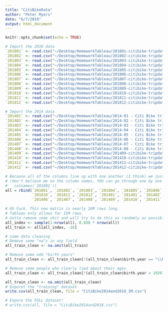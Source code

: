 ```yaml
---
title: "CitiBikeData"
author: "Peter Myers"
date: "6/7/2019"
output: html_document
---
```


```r
knitr::opts_chunk$set(echo = TRUE)
```

```r
# Import the 2018 data
`201801` <- read.csv("~/Desktop/HomeworkTableau/201801-citibike-tripdata.csv")
`201802` <- read.csv("~/Desktop/HomeworkTableau/201802-citibike-tripdata.csv")
`201803` <- read.csv("~/Desktop/HomeworkTableau/201803-citibike-tripdata.csv")
`201804` <- read.csv("~/Desktop/HomeworkTableau/201804-citibike-tripdata.csv")
`201805` <- read.csv("~/Desktop/HomeworkTableau/201805-citibike-tripdata.csv")
`201806` <- read.csv("~/Desktop/HomeworkTableau/201806-citibike-tripdata.csv")
`201807` <- read.csv("~/Desktop/HomeworkTableau/201807-citibike-tripdata.csv")
`201808` <- read.csv("~/Desktop/HomeworkTableau/201808-citibike-tripdata.csv")
`201809` <- read.csv("~/Desktop/HomeworkTableau/201809-citibike-tripdata.csv")
`201810` <- read.csv("~/Desktop/HomeworkTableau/201810-citibike-tripdata.csv")
`201811` <- read.csv("~/Desktop/HomeworkTableau/201811-citibike-tripdata.csv")
`201812` <- read.csv("~/Desktop/HomeworkTableau/201812-citibike-tripdata.csv")

# Import the 2014 data
`201401` <- read.csv("~/Desktop/HomeworkTableau/2014-01 - Citi Bike trip data.csv")
`201402` <- read.csv("~/Desktop/HomeworkTableau/2014-02 - Citi Bike trip data.csv")
`201403` <- read.csv("~/Desktop/HomeworkTableau/2014-03 - Citi Bike trip data.csv")
`201404` <- read.csv("~/Desktop/HomeworkTableau/2014-04 - Citi Bike trip data.csv")
`201405` <- read.csv("~/Desktop/HomeworkTableau/2014-05 - Citi Bike trip data.csv")
`201406` <- read.csv("~/Desktop/HomeworkTableau/2014-06 - Citi Bike trip data.csv")
`201407` <- read.csv("~/Desktop/HomeworkTableau/2014-07 - Citi Bike trip data.csv")
`201408` <- read.csv("~/Desktop/HomeworkTableau/2014-08 - Citi Bike trip data.csv")
`201409` <- read.csv("~/Desktop/HomeworkTableau/201409-citibike-tripdata.csv")
`201410` <- read.csv("~/Desktop/HomeworkTableau/201410-citibike-tripdata.csv")
`201411` <- read.csv("~/Desktop/HomeworkTableau/201411-citibike-tripdata.csv")
`201412` <- read.csv("~/Desktop/HomeworkTableau/201412-citibike-tripdata.csv")
```

```r
# Because all of the columns line up with one another (I think) we just need to squish everything together
# (don't believe me on the column names, YOU can go through one by one and check them with the handy command:
#   colnames(`201801`))
all = rbind(`201801`, `201802`, `201803`, `201804`, `201805`, `201806`, `201807`, `201808`, `201809`, 
            `201810`, `201811`, `201812`, `201401`, `201401`, `201402`, `201403`, `201404`, `201405`, 
            `201406`, `201407`, `201408`, `201409`, `201410`, `201411`, `201412`)

# Oh Fuck. This new matrix is nearly 26M rows long. 
# Tableau only allows for 15M rows.
# Gotta remove some shit and will try to do this as randomly as possible so as to not impact any given variable more than the others... let's borrow a bit from machine learning and randomly pull a "training" dataset!
all_index <- sample(1:nrow(all), 0.038 * nrow(all))
all_train <- all[all_index, -16]

# some data cleaning
# Remove some "na"s in any field
all_train_clean <- na.omit(all_train)

# Remove some odd "birth years"
all_train_clean <- all_train_clean[!(all_train_clean$birth.year == "\\N"),]

# Remove some people who clearly lied about their ages
all_train_clean <- all_train_clean[!(all_train_clean$birth.year < 1929),]

all_train_clean <- na.omit(all_train_clean)
# Exporet the "training" dataset
write.csv(all_train_clean, file = "CitiBike2014and2018_1M.csv")

# Expore the FULL dataset!
# write.csv(all, file = "CitiBike2014and2018.csv")

```
